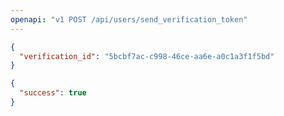 ```yaml
---
openapi: "v1 POST /api/users/send_verification_token"
---
```


<RequestExample>

```json Payload
{
  "verification_id": "5bcbf7ac-c998-46ce-aa6e-a0c1a3f1f5bd"
}
```

</RequestExample>

<ResponseExample>

```json 200
{
  "success": true
}
```

</ResponseExample>

